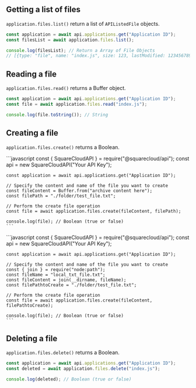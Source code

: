 ## Getting a list of files

`application.files.list()` return a list of `APIListedFile` objects.

```javascript
const application = await api.applications.get("Application ID");
const filesList = await application.files.list();

console.log(filesList); // Return a Array of File Objects
// [{type: "file", name: "index.js", size: 123, lastModified: 123456789}]
```

## Reading a file

`application.files.read()` returns a Buffer object.

```javascript
const application = await api.applications.get("Application ID");
const file = await application.files.read("index.js");

console.log(file.toString()); // String
```

## Creating a file

`application.files.create()` returns a Boolean.

<Tabs>
  <Tab title="Using Buffer">
    ```javascript
    const { SquareCloudAPI } = require("@squarecloud/api");
    const api = new SquareCloudAPI("Your API Key");

    const application = await api.applications.get("Application ID");

    // Specify the content and name of the file you want to create
    const fileContent = Buffer.from("archive content here");
    const filePath = "./folder/test_file.txt";

    // Perform the create file operation
    const file = await application.files.create(fileContent, filePath);

    console.log(file); // Boolean (true or false)
    ```
  </Tab>

  <Tab title="Using Absolute Path">
    ```javascript
    const { SquareCloudAPI } = require("@squarecloud/api");
    const api = new SquareCloudAPI("Your API Key");

    const application = await api.applications.get("Application ID");

    // Specify the content and name of the file you want to create
    const { join } = require("node:path");
    const fileName = "local_txt_file.txt";
    const fileContent = join(__dirname, fileName);
    const filePathtoCreate = "./folder/test_file.txt";

    // Perform the create file operation
    const file = await application.files.create(fileContent, filePathtoCreate);

    console.log(file); // Boolean (true or false)
    ```
  </Tab>
</Tabs>

## Deleting a file

`application.files.delete()` returns a Boolean.

```javascript
const application = await api.applications.get("Application ID");
const deleted = await application.files.delete("index.js");

console.log(deleted); // Boolean (true or false)
```
